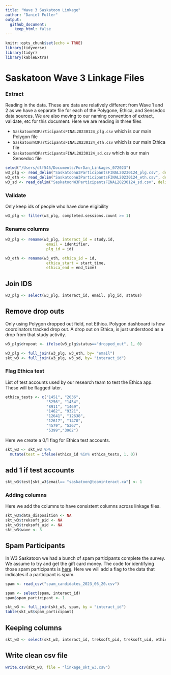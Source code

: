 ```yaml
---
title: "Wave 3 Saskatoon Linkage"
author: "Daniel Fuller"
output:
  github_document:
    keep_html: false
---
```


```r
knitr::opts_chunk$set(echo = TRUE)
library(tidyverse)
library(tidyr)
library(kableExtra)
```

# Saskatoon Wave 3 Linkage Files

### Extract

Reading in the data. These are data are relatively different from Wave 1 and 2 as we have a separate file for each of the Polygone, Ethica, and Sensedoc data sources. We are also moving to our naming convention of extract, validate, etc for this document. Here we are reading in three files

- `SaskatoonW3ParticipantsFINAL20230124_plg.csv` which is our main Polygon file
- `SaskatoonW3ParticipantsFINAL20230124_eth.csv` which is our main Ethica file
- `SaskatoonW3ParticipantsFINAL20230124_sd.csv` which is our main Sensedoc file

```r
setwd("/Users/dlf545/Documents/ForDan_Linkages_072023")
w3_plg <- read_delim("SaskatoonW3ParticipantsFINAL20230124_plg.csv", delim = ";", name_repair = "universal")
w3_eth <- read_delim("SaskatoonW3ParticipantsFINAL20230124_eth.csv", delim = ";", name_repair = "universal")
w3_sd <- read_delim("SaskatoonW3ParticipantsFINAL20230124_sd.csv", delim = ";", name_repair = "universal")
```

### Validate

Only keep ids of people who have done eligibility 

```r
w3_plg <- filter(w3_plg, completed.sessions.count >= 1) 
```

### Rename columns 

```r
w3_plg <- rename(w3_plg, interact_id = study.id,
                  email = identifier, 
                  plg_id = id)

w3_eth <- rename(w3_eth, ethica_id = id, 
                  ethica_start = start_time, 
                  ethica_end = end_time)
```

## Join IDS 

```r
w3_plg <- select(w3_plg, interact_id, email, plg_id, status)
```

## Remove drop outs

Only using Polygon dropped out field, not Ethica. Polygon dashboard is how coordinators tracked drop out. A drop out on Ethica, is just understood as a drop from that study activity.

```r
w3_plg$dropout <- ifelse(w3_plg$status=="dropped_out", 1, 0)

w3_plg <- full_join(w3_plg, w3_eth, by= "email")
skt_w3 <- full_join(w3_plg, w3_sd, by= "interact_id")
```

### Flag Ethica test  

List of test accounts used by our research team to test the Ethica app. These will be flagged later. 

```r
ethica_tests <- c("1451", "2036", 
                  "5256", "1454", 
                  "8911", "1469",
                  "1462", "9321", 
                  "12641", "12638", 
                  "12617", "1470",
                  "4579", "5367",
                  "5399","3962")
```

Here we create a 0/1 flag for Ethica test accounts. 

```r
skt_w3 <- skt_w3 %>%
  mutate(test = ifelse(ethica_id %in% ethica_tests, 1, 0)) 
```

## add 1 if test accounts 

```r
skt_w3$test[skt_w3$email== "saskatoon@teaminteract.ca"] <- 1  
```

### Adding columns

Here we add the columns to have consistent columns across linkage files. 

```r
skt_w3$data_disposition <- NA
skt_w3$treksoft_pid <- NA
skt_w3$treksoft_uid <- NA
skt_w3$wave <- 3
```

## Spam Participants

In W3 Saskatoon we had a bunch of spam participants complete the survey. We assume to try and get the gift card money. The code for identifying those spam participants is [here](https://github.com/TeamINTERACT/data_pipeline/blob/master/linkage/Saskatoon/w3_spam_participants.Rmd). Here we will add a flag to the data that indicates if a participant is spam. 

```r
spam <- read_csv("spam_candidates_2023_06_20.csv")

spam <- select(spam, interact_id)
spam$spam_participant <- 1

skt_w3 <- full_join(skt_w3, spam, by = "interact_id")
table(skt_w3$spam_participant)
```

## Keeping columns

```r
skt_w3 <- select(skt_w3, interact_id, treksoft_pid, treksoft_uid, ethica_id, sd_id_1, sd_firmware_1, sd_start_1, sd_end_1, sd_id_2, sd_firmware_2, sd_start_2, sd_end_2, data_disposition, dropout, test, plg_id, spam_participant, wave)
```

## Write clean csv file

```r
write.csv(skt_w3, file = "linkage_skt_w3.csv")
```